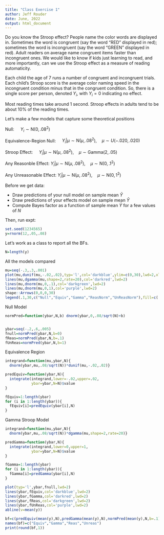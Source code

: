 ```yaml
---
title: "Class Exercise 1"
author: Jeff Rouder
date: June, 2022
output: html_document
---
```


Do you know the Stroop effect? People name the color words are displayed in. Sometimes the word is congruent (say the word "RED" displayed in red); sometimes the word is incongruent (say the word "GREEN" displayed in red). Adult readers on average name congruent items faster than incongruent ones. We would like to know if kids just learning to read, and more importantly, can we use the Stroop effect as a measure of reading automaticity.

Each child the age of 7 runs a number of congruent and incongruent trials. Each child's Stroop score is the average color naming speed in the incongruent condition minus that in the congruent condition. So, there is a single score per person, denoted $Y_i$, with $Y_i=0$ indicating no effect.

Most reading times take around 1 second. Stroop effects in adults tend to be about 10% of the reading times.

Let's make a few models that capture some theoretical positions

Null: $\quad Y_i\sim \mbox{N}(0,.08^2)$

Equivalence-Region Null: $\quad Y_i|\mu \sim \mbox{N}(\mu,.08^2), \quad \mu \sim U(-.020,.020)$

Stroop Effect: $\quad Y_i|\mu \sim \mbox{N}(\mu,.08^2),\quad \mu \sim \mbox{Gamma}(2,.05)$

Any Reasonble Effect: $Y_i|\mu\sim \mbox{N}(\mu,.08^2),\quad \mu \sim \mbox{N}(0,.1^2)$

Any Unreasonable Effect: $Y_i|\mu\sim \mbox{N}(\mu,.08^2),\quad \mu \sim \mbox{N}(0,1^2)$

Before we get data:

-   Draw predictions of your null model on sample mean $\bar{Y}$
-   Draw predictions of your effects model on sample mean $\bar{Y}$
-   Compute Bayes factor as a function of sample mean $\bar{Y}$ for a few values of $N$

Then, run expt:

```r
set.seed(1234565)
y=rnorm(12,.05,.08)
```

Let's work as a class to report all the BFs.


```r
N=length(y)
```


All the models compared

```r
mu=seq(-.3,.3,.001)
plot(mu,dunif(mu,-.02,.02),typ='l',col='darkblue',ylim=c(0,30),lwd=2,xlab=expression(mu),ylab="Prior Density")
lines(mu,dgamma(mu,shape=2,rate=20),col='darkred',lwd=2)
lines(mu,dnorm(mu,0,.1),col='darkgreen',lwd=2)
lines(mu,dnorm(mu,0,1),col='purple',lwd=2)
shape::Arrows(0,0,0,30)
legend(.1,30,c("Null","Equiv","Gamma","ReasNorm","UnReasNorm"),fill=c('black','darkblue','darkred','darkgreen','purple'))
```


Null Model

```r
normPred=function(ybar,N,b) dnorm(ybar,0,.08/sqrt(N)+b)


ybar=seq(-.2,.6,.005)
fnull=normPred(ybar,N,b=0)
fReas=normPred(ybar,N,b=.1)
fUnReas=normPred(ybar,N,b=1)
```

Equivalence Region

```r
integrand=function(mu,ybar,N){
  dnorm(ybar,mu,.08/sqrt(N))*dunif(mu,-.02,.02)}

predEquiv=function(ybar,N){
  integrate(integrand,lower=-.02,upper=.02,
            ybar=ybar,N=N)$value
}

fEquiv=1:length(ybar)
for (i in 1:length(ybar)){
  fEquiv[i]=predEquiv(ybar[i],N)
}
```

Gamma Stroop Model

```r
integrand=function(mu,ybar,N){
  dnorm(ybar,mu,.08/sqrt(N))*dgamma(mu,shape=2,rate=20)}

predGamma=function(ybar,N){
  integrate(integrand,lower=0,upper=1,
            ybar=ybar,N=N)$value
}

fGamma=1:length(ybar)
for (i in 1:length(ybar)){
  fGamma[i]=predGamma(ybar[i],N)
}
```


```r
plot(typ='l',ybar,fnull,lwd=2)
lines(ybar,fEquiv,col='darkblue',lwd=2)
lines(ybar,fGamma,col='darkred',lwd=2)
lines(ybar,fReas,col='darkgreen',lwd=2)
lines(ybar,fUnReas,col='purple',lwd=2)
abline(v=mean(y))

bf=c(predEquiv(mean(y),N),predGamma(mean(y),N),normPred(mean(y),N,b=.1),normPred(mean(y),N,b=1))/normPred(mean(y),N,0)
names(bf)=c("Equiv","Gamma","Reas","Unreas")
print(round(bf,1))
```